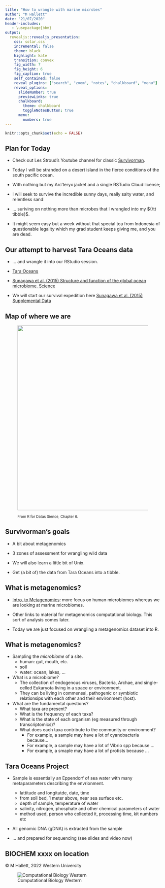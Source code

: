```yaml
---
title: "How to wrangle with marine microbes"
author: "M Hallett"
date: "21/07/2020"
header-includes:
   - \usepackage{bbm}
output: 
  revealjs::revealjs_presentation:
    css: solar.css
    incremental: false
    theme: black
    highlight: kate
    transition: convex
    fig_width: 7
    fig_height: 6
    fig_caption: true
    self_contained: false
    reveal_plugins: ["search", "zoom", "notes", "chalkboard", "menu"]
    reveal_options:
      slideNumber: true
      previewLinks: true
      chalkboard: 
        theme: chalkboard
        toggleNotesButton: true
      menu:
        numbers: true
---
```

```r
knitr::opts_chunk$set(echo = FALSE)
```

## Plan for Today

- Check out Les Stroud's Youtube channel for classic [Survivorman](https://www.youtube.com/watch?v=yNxro4Nn_Ok).

- Today I will be stranded on a desert island in the fierce conditions of the south pacific ocean.

- With nothing but my Arc'teryx jacket and a single RSTudio Cloud license;

- I will seek to survive the incredible sunny days, really salty water, and relentless sand 

- ... suriving on nothing more than microbes that I wrangled into my ${\tt tibble}$.

- It might seem easy but a week without that special tea from Indonesia of questionable legality  which my grad student keeps giving me, and you are dead.

## Our attempt to harvest Tara Oceans data 

- ... and wrangle it into our RStudio session.

- [Tara Oceans](https://oceans.taraexpeditions.org/en/)  

- [Sunagawa et al. (2015) Structure and function of the global ocean microbiome. Science](https://science.sciencemag.org/content/348/6237/1261359.long)

- We will start our survival expedition here [Sunagawa et al. (2015) Supplemental Data](http://ocean-microbiome.embl.de/companion.html)


## Map of where we are


<figure class="image">
<p float="center">
  <img src="images/explore_cycle.png" width="600"/> 
</p>
<figcaption><small> From R for Datas Sience, Chapter 6.
</small> </figcaption>
</figure>


## Survivorman's  goals

- A bit about metagenomics

- 3 zones of assessment for wrangling wild data

- We will also learn a little bit of Unix.

- Get (a bit of) the data from Tara Oceans into a tibble.

## What is metagenomics?

- [Intro. to Metagenomics](https://www.youtube.com/watch?v=gWzUWa7-UWA): more focus on human microbiomes whereas we are looking at marine microbiomes.


- Other links to material for metagenomics computational biology. This sort of  analysis comes later.

- Today we are just focused on wrangling a metagenomics dataset into R.


## What is metagenomics?

- Sampling the _microbiome_ of a site.
  - human: gut, mouth, etc.
  - soil 
  - water: ocean, lakes, ...
  
- What is a microbiome?
  - The collection of endogenous viruses, Bacteria, Archae, and single-celled Eukaryota living in a space or environment.
  - They can be living in commensal, pathogenic or symbiotic relationsips with each other and their environment (host).
  
- What are the fundamental questions?
  - What taxa are present?
  - What is the frequency of each taxa?
  - What is the state of each organism (eg measured through transcriptomics)?
  - What does each taxa contribute to the community or environment?
    - For example, a sample may have a lot of cyanobacteria because...
    - For example, a sample may have a lot of Vibrio spp because ...
    - For example, a smaple may have a lot of protists because ...
  
## Tara Oceans Project

- Sample is essentially an Eppendorf of sea water with many metaparameters describing the envrionment.
  - lattitude and longitutde, date, time
  - from soil bed, 1 meter above, near sea surface etc.
  - depth of sample, temperature of water
  - salinity, nitrogen, phosphate and other chemical parameters of water
  - method used, person who collected it, processing time, kit numbers etc

- All genomic DNA (gDNA) is extracted from the sample

- ... and prepared for sequencing (see slides and video now)

## BIOCHEM xxxx on location


&copy; M Hallett, 2022 Western University

![Computational Biology Western](images/apple-touch-icon-114x114.png)


